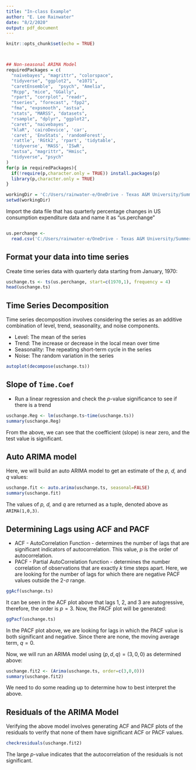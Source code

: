 ```yaml
---
title: "In-class Example"
author: "E. Lee Rainwater"
date: "8/2/2020"
output: pdf_document
---
```


```r
knitr::opts_chunk$set(echo = TRUE)



## Non-seasonal ARIMA Model
requiredPackages = c(
  "naivebayes", "magrittr", "colorspace",
  "tidyverse", "ggplot2",  "e1071",
  "caretEnsemble",  "psych", "Amelia",
  "Rcpp", "mice", "GGally",
  "rpart", "corrplot", "readr",
  "tseries", "forecast", "fpp2",
  "fma", "expsmooth", "astsa",
  "stats", "MARSS", "datasets",
  "rsample", "dplyr", "ggplot2",
  "caret", "naivebayes",
  "klaR", 'cairoDevice', 'car',
  'caret', 'EnvStats', 'randomForest',
  'rattle', 'RGtk2', 'rpart', 'tidytable',
  'tidyverse', 'MASS', 'ISwR',
  "astsa", "magrittr", "Hmisc",
  "tidyverse", "psych"
)
for(p in requiredPackages){
  if(!require(p,character.only = TRUE)) install.packages(p)
  library(p,character.only = TRUE)
}

workingDir = 'C:/Users/rainwater-e/OneDrive - Texas A&M University/Summer-2020/buad689-pred-analy/final/'
setwd(workingDir)

```

Import the data file that has quarterly percentage changes in US consumption expenditure data and name it as "us.perchange"

```r

```

```r
us.perchange <- 
  read.csv('C:/Users/rainwater-e/OneDrive - Texas A&M University/Summer-2020/buad689-pred-analy/class-10/US.perchange.csv')
```

## Format your data into time series
Create time series data with quarterly data starting from January, 1970:
```r
uschange.ts <- ts(us.perchange, start=c(1970,1), frequency = 4)
head(uschange.ts)
```
## Time Series Decomposition

Time series decomposition involves considering the series as an additive combination of level, trend, seasonality, and noise components.

- Level: The mean of the series
- Trend: The increase or decrease in the local mean over time
- Seasonality: The repeating short-term cycle in the series
- Noise: The random variation in the series

```r
autoplot(decompose(uschange.ts))
```

## Slope of `Time.Coef`

- Run a linear regression and check the *p*-value significance to see if there is a trend

```r
uschange.Reg <- lm(uschange.ts~time(uschange.ts))
summary(uschange.Reg)
```

From the above, we can see that the coefficient (slope) is near zero, and the test value is significant.

## Auto ARIMA model
Here, we will build an auto ARIMA model to get an estimate of the *p, d,* and *q* values:

```r
uschange.fit <- auto.arima(uschange.ts, seasonal=FALSE)
summary(uschange.fit)
```

The values of *p, d,* and *q* are returned as a tuple, denoted above as `ARIMA(1,0,3)`.

## Determining Lags using ACF and PACF

- ACF - AutoCorrelation Function - determines the number of lags that are significant indicators of autocorrelation. This value, *p* is the order of autocorrelation.
- PACF - Partial AutoCorrelation function - determines the number correlation of observations that are exactly *k* time steps apart. Here, we are looking for the number of lags for which there are negative PACF values outside the 2-$\sigma$ range.
```r
ggAcf(uschange.ts)
```

It can be seen in the ACF plot above that lags 1, 2, and 3 are autogressive, therefore, the order is $p = 3$. Now, the PACF plot will be generated:

```r
ggPacf(uschange.ts)
```
In the PACF plot above, we are looking for lags in which the PACF value is both significant and negative. Since there are none, the moving average term, $q = 0$.

Now, we will run an ARIMA model using $(p, d, q) = (3, 0, 0)$ as determined above:
```r
uschange.fit2 <- (Arima(uschange.ts, order=c(3,0,0)))
summary(uschange.fit2)
```
We need to do some reading up to determine how to best interpret the above. 

## Residuals of the ARIMA Model

Verifying the above model involves generating ACF and PACF plots of the residuals to verify that none of them have significant ACF or PACF values.
```r
checkresiduals(uschange.fit2)
```
The large *p*-value indicates that the autocorrelation of the residuals is not significant.